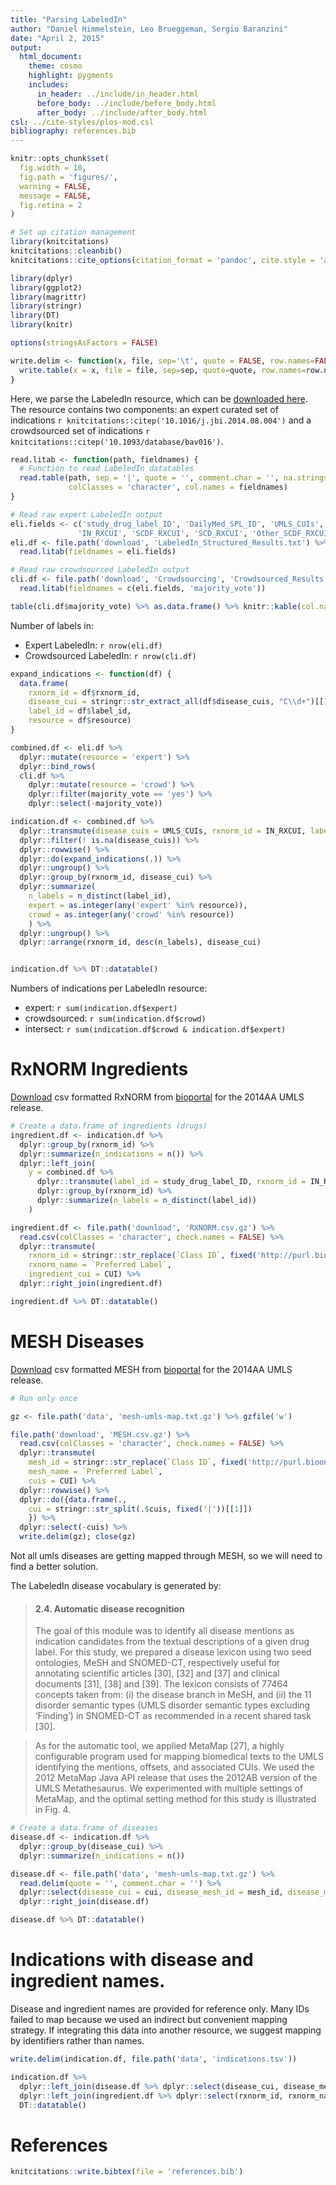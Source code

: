 ```yaml
---
title: "Parsing LabeledIn"
author: "Daniel Himmelstein, Leo Brueggeman, Sergio Baranzini"
date: "April 2, 2015"
output:
  html_document:
    theme: cosmo
    highlight: pygments
    includes:
      in_header: ../include/in_header.html
      before_body: ../include/before_body.html
      after_body: ../include/after_body.html
csl: ../cite-styles/plos-mod.csl
bibliography: references.bib
---
```


```r
knitr::opts_chunk$set(
  fig.width = 10,
  fig.path = 'figures/',
  warning = FALSE,
  message = FALSE,
  fig.retina = 2
)
```

```r
# Set up citation management
library(knitcitations)
knitcitations::cleanbib()
knitcitations::cite_options(citation_format = 'pandoc', cite.style = 'authoryear', hyperlink = 'to.bib', super = TRUE)
```

```r
library(dplyr)
library(ggplot2)
library(magrittr)
library(stringr)
library(DT)
library(knitr)

options(stringsAsFactors = FALSE)

write.delim <- function(x, file, sep='\t', quote = FALSE, row.names=FALSE, na = '', ...) {
  write.table(x = x, file = file, sep=sep, quote=quote, row.names=row.names, na=na, ...)
}
```

Here, we parse the LabeledIn resource, which can be [downloaded here](http://ftp.ncbi.nlm.nih.gov/pub/lu/LabeledIn/). The resource contains two components: an expert curated set of indications `r knitcitations::citep('10.1016/j.jbi.2014.08.004')` and a crowdsourced set of indications `r knitcitations::citep('10.1093/database/bav016')`.

```r
read.litab <- function(path, fieldnames) {
  # Function to read LabeledIn datatables
  read.table(path, sep = '|', quote = '', comment.char = '', na.strings = '',
             colClasses = 'character', col.names = fieldnames)
}

# Read raw expert LabeledIn output
eli.fields <- c('study_drug_label_ID', 'DailyMed_SPL_ID', 'UMLS_CUIs',
               'IN_RXCUI', 'SCDF_RXCUI', 'SCD_RXCUI', 'Other_SCDF_RXCUI', 'Other_SCD_RXCUI')
eli.df <- file.path('download', 'LabeledIn_Structured_Results.txt') %>%
  read.litab(fieldnames = eli.fields)

# Read raw crowdsourced LabeledIn output
cli.df <- file.path('download', 'Crowdsourcing', 'Crowdsourced_Results.txt') %>%
  read.litab(fieldnames = c(eli.fields, 'majority_vote'))

table(cli.df$majority_vote) %>% as.data.frame() %>% knitr::kable(col.names = c('Majority Vote', 'Count'))
```

Number of labels in:

+ Expert LabeledIn: `r nrow(eli.df)`
+ Crowdsourced LabeledIn: `r nrow(cli.df)`

```r
expand_indications <- function(df) {
  data.frame(
    rxnorm_id = df$rxnorm_id,
    disease_cui = stringr::str_extract_all(df$disease_cuis, "C\\d+")[[1]],
    label_id = df$label_id,
    resource = df$resource)
}

combined.df <- eli.df %>% 
  dplyr::mutate(resource = 'expert') %>% 
  dplyr::bind_rows(
  cli.df %>% 
    dplyr::mutate(resource = 'crowd') %>%
    dplyr::filter(majority_vote == 'yes') %>%
    dplyr::select(-majority_vote))

indication.df <- combined.df %>% 
  dplyr::transmute(disease_cuis = UMLS_CUIs, rxnorm_id = IN_RXCUI, label_id = study_drug_label_ID, resource) %>%
  dplyr::filter(! is.na(disease_cuis)) %>% 
  dplyr::rowwise() %>%
  dplyr::do(expand_indications(.)) %>%
  dplyr::ungroup() %>% 
  dplyr::group_by(rxnorm_id, disease_cui) %>%
  dplyr::summarize(
    n_labels = n_distinct(label_id),
    expert = as.integer(any('expert' %in% resource)),
    crowd = as.integer(any('crowd' %in% resource))
    ) %>%
  dplyr::ungroup() %>%
  dplyr::arrange(rxnorm_id, desc(n_labels), disease_cui)


indication.df %>% DT::datatable()
```

Numbers of indications per LabeledIn resource:

+ expert: `r sum(indication.df$expert)`
+ crowdsourced: `r sum(indication.df$crowd)`
+ intersect: `r sum(indication.df$crowd & indication.df$expert)`

# RxNORM Ingredients
[Download](http://data.bioontology.org/ontologies/RXNORM/download?download_format=csv) csv formatted RxNORM from [bioportal](http://bioportal.bioontology.org/ontologies/RXNORM) for the 2014AA UMLS release.

```r
# Create a data.frame of ingredients (drugs)
ingredient.df <- indication.df %>%
  dplyr::group_by(rxnorm_id) %>%
  dplyr::summarize(n_indications = n()) %>%
  dplyr::left_join(
    y = combined.df %>%
      dplyr::transmute(label_id = study_drug_label_ID, rxnorm_id = IN_RXCUI) %>%
      dplyr::group_by(rxnorm_id) %>%
      dplyr::summarize(n_labels = n_distinct(label_id))
    )

ingredient.df <- file.path('download', 'RXNORM.csv.gz') %>%
  read.csv(colClasses = 'character', check.names = FALSE) %>% 
  dplyr::transmute(
    rxnorm_id = stringr::str_replace(`Class ID`, fixed('http://purl.bioontology.org/ontology/RXNORM/'), ''),
    rxnorm_name = `Preferred Label`,
    ingredient_cui = CUI) %>%
  dplyr::right_join(ingredient.df)

ingredient.df %>% DT::datatable()
```


# MESH Diseases
[Download](http://data.bioontology.org/ontologies/MESH/download?download_format=csv) csv formatted MESH from [bioportal](http://data.bioontology.org/ontologies/RXNORM) for the 2014AA UMLS release.

```r
# Run only once

gz <- file.path('data', 'mesh-umls-map.txt.gz') %>% gzfile('w')

file.path('download', 'MESH.csv.gz') %>%
  read.csv(colClasses = 'character', check.names = FALSE) %>%
  dplyr::transmute(
    mesh_id = stringr::str_replace(`Class ID`, fixed('http://purl.bioontology.org/ontology/MESH/'), ''),
    mesh_name = `Preferred Label`,
    cuis = CUI) %>% 
  dplyr::rowwise() %>% 
  dplyr::do({data.frame(.,
    cui = stringr::str_split(.$cuis, fixed('|'))[[1]])
    }) %>% 
  dplyr::select(-cuis) %>%
  write.delim(gz); close(gz)

```

Not all umls diseases are getting mapped through MESH, so we will need to find a better solution.

The LabeledIn disease vocabulary is generated by:

> #### 2.4. Automatic disease recognition
The goal of this module was to identify all disease mentions as indication candidates from the textual descriptions of a given drug label. For this study, we prepared a disease lexicon using two seed ontologies, MeSH and SNOMED-CT, respectively useful for annotating scientific articles [30], [32] and [37] and clinical documents [31], [38] and [39]. The lexicon consists of 77464 concepts taken from: (i) the disease branch in MeSH, and (ii) the 11 disorder semantic types (UMLS disorder semantic types excluding 'Finding') in SNOMED-CT as recommended in a recent shared task [30].

> As for the automatic tool, we applied MetaMap [27], a highly configurable program used for mapping biomedical texts to the UMLS identifying the mentions, offsets, and associated CUIs. We used the 2012 MetaMap Java API release that uses the 2012AB version of the UMLS Metathesaurus. We experimented with multiple settings of MetaMap, and the optimal setting method for this study is illustrated in Fig. 4.


```r
# Create a data.frame of diseases
disease.df <- indication.df %>%
  dplyr::group_by(disease_cui) %>%
  dplyr::summarize(n_indications = n())

disease.df <- file.path('data', 'mesh-umls-map.txt.gz') %>%
  read.delim(quote = '', comment.char = '') %>%
  dplyr::select(disease_cui = cui, disease_mesh_id = mesh_id, disease_mesh_name = mesh_name) %>%
  dplyr::right_join(disease.df)

disease.df %>% DT::datatable()
```

# Indications with disease and ingredient names.

Disease and ingredient names are provided for reference only. Many IDs failed to map because we used an indirect but convenient mapping strategy. If integrating this data into another resource, we suggest mapping by identifiers rather than names.

```r
write.delim(indication.df, file.path('data', 'indications.tsv'))

indication.df %>%
  dplyr::left_join(disease.df %>% dplyr::select(disease_cui, disease_mesh_name)) %>% 
  dplyr::left_join(ingredient.df %>% dplyr::select(rxnorm_id, rxnorm_name)) %>% 
  DT::datatable()
```

# References
```r
knitcitations::write.bibtex(file = 'references.bib')
```